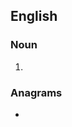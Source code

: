 {{also|at will employment}}
==English==

===Noun===
{{en-noun|head=[[at]]-[[will]] [[employment]]|-}}

# {{alternative form of|employment at will|lang=en}}

===Anagrams===
* {{anagrams|en|employment at will|employment-at-will}}